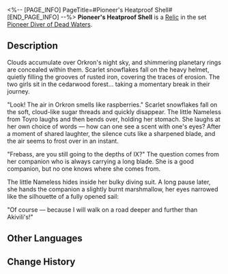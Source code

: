 <%-- [PAGE_INFO]
PageTitle=#Pioneer's Heatproof Shell#
[END_PAGE_INFO] --%>
{{Relic Infobox
|id        = 61171
|image     = Item Pioneer's Heatproof Shell.png{{subst:void|<!--$UPLOAD:<<SpriteOutput/RelicFigures/IconRelic_117_1.png>-<Item Pioneer's Heatproof Shell.png>-<Relic Icons>>-->}}
|set       = Pioneer Diver of Dead Waters
|piece     = Head
|mentions  = 
}}
{{Description|A heavy diving helmet in a style common in Orkron. Through the small porthole, one can only see the unbearable and endless expanse of darkness.}}
'''Pioneer's Heatproof Shell''' is a [[Relic]] in the set [[Pioneer Diver of Dead Waters]].

==Description==
Clouds accumulate over Orkron's night sky, and shimmering planetary rings are concealed within them. Scarlet snowflakes fall on the heavy helmet, quietly filling the grooves of rusted iron, covering the traces of erosion. The two girls sit in the cedarwood forest... taking a momentary break in their journey.

"Look! The air in Orkron smells like raspberries." Scarlet snowflakes fall on the soft, cloud-like sugar threads and quickly disappear. The little Nameless from Toyro laughs and then bends over, holding her stomach. She laughs at her own choice of words &mdash; how can one see a scent with one's eyes? After a moment of shared laughter, the silence cuts like a sharpened blade, and the air seems to frost over in an instant.

"Frebass, are you still going to the depths of IX?" The question comes from her companion who is always carrying a long blade. She is a good companion, but no one knows where she comes from.

The little Nameless hides inside her bulky diving suit. A long pause later, she hands the companion a slightly burnt marshmallow, her eyes narrowed like the silhouette of a fully opened sail:

"Of course &mdash; because I will walk on a road deeper and further than Akivili's!"

==Other Languages==
{{Other Languages
|en   = Pioneer's Heatproof Shell
|zhs  = 先驱的绝热围壳
|zht  = 先驅的絕熱圍殼
|ja   = {{Rubi|先駆者|せんくしゃ}}の{{Rubi|断熱|だんねつ}}ヘルメット
|ko   = 선구자의 단열 헬멧
|es   = Casco térmico de la pionera
|fr   = Casque d'exploratrice résistant à la chaleur
|ru   = Теплоизоляционный шлем первооткрывателя
|th   = Pioneer's Heatproof Shell
|vi   = Vỏ Cách Nhiệt Tiên Phong
|de   = Hitzefester Panzer der Pionierin
|id   = Pioneer's Heatproof Shell
|pt   = Casca à Prova de Fogo da Pioneira
}}

==Change History==
{{Change History|2.0}}